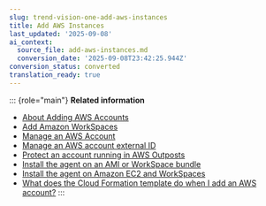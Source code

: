 ```yaml
---
slug: trend-vision-one-add-aws-instances
title: Add AWS Instances
last_updated: '2025-09-08'
ai_context:
  source_file: add-aws-instances.md
  conversion_date: '2025-09-08T23:42:25.944Z'
conversion_status: converted
translation_ready: true
---
```


::: {role="main"}
**Related information**

- [About Adding AWS Accounts](adding-aws-accounts.mdx)
- [Add Amazon WorkSpaces](add-amazon-workspaces.mdx)
- [Manage an AWS Account](manage-aws-account-server-workload.mdx)
- [Manage an AWS account external ID](manage-aws-account-external-id.mdx)
- [Protect an account running in AWS Outposts](account-running-aws-outposts.mdx)
- [Install the agent on an AMI or WorkSpace bundle](install-agent-ami-workspace.mdx)
- [Install the agent on Amazon EC2 and WorkSpaces](install-agent-amazon-ec2-workspaces.mdx)
- [What does the Cloud Formation template do when I add an AWS account?](formation-template-aws-account.mdx)
:::
